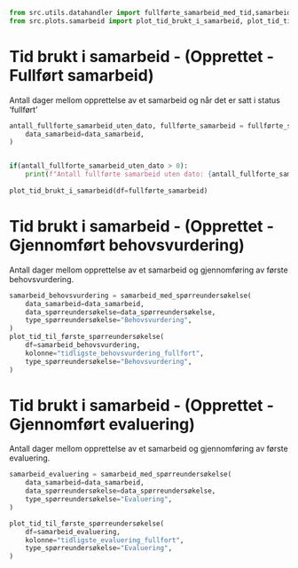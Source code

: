 ```python
from src.utils.datahandler import fullførte_samarbeid_med_tid,samarbeid_med_spørreundersøkelse
from src.plots.samarbeid import plot_tid_brukt_i_samarbeid, plot_tid_til_første_spørreundersøkelse
```


# Tid brukt i samarbeid - (Opprettet - Fullført samarbeid)

Antall dager mellom opprettelse av et samarbeid og når det er satt i status 'fullført'


```python

antall_fullforte_samarbeid_uten_dato, fullførte_samarbeid = fullførte_samarbeid_med_tid(
    data_samarbeid=data_samarbeid,
)


if(antall_fullforte_samarbeid_uten_dato > 0):
    print(f"Antall fullførte samarbeid uten dato: {antall_fullforte_samarbeid_uten_dato}")
    
plot_tid_brukt_i_samarbeid(df=fullførte_samarbeid)

```

# Tid brukt i samarbeid - (Opprettet - Gjennomført behovsvurdering)
Antall dager mellom opprettelse av et samarbeid og gjennomføring av første behovsvurdering.


```python

samarbeid_behovsvurdering = samarbeid_med_spørreundersøkelse(
    data_samarbeid=data_samarbeid,
    data_spørreundersøkelse=data_spørreundersøkelse,
    type_spørreundersøkelse="Behovsvurdering",
)
plot_tid_til_første_spørreundersøkelse(
    df=samarbeid_behovsvurdering,
    kolonne="tidligste_behovsvurdering_fullfort",
    type_spørreundersøkelse="Behovsvurdering",
)
```


# Tid brukt i samarbeid - (Opprettet - Gjennomført evaluering)
Antall dager mellom opprettelse av et samarbeid og gjennomføring av første evaluering.


```python
samarbeid_evaluering = samarbeid_med_spørreundersøkelse(
    data_samarbeid=data_samarbeid,
    data_spørreundersøkelse=data_spørreundersøkelse,
    type_spørreundersøkelse="Evaluering",
)

plot_tid_til_første_spørreundersøkelse(
    df=samarbeid_evaluering,
    kolonne="tidligste_evaluering_fullfort",
    type_spørreundersøkelse="Evaluering",
)

```


<!-- 

#TODO:
## Fra gjennomført behovsvurdering til gjennomført Evaluering
Se på virksomhetsprofil visning med gjennomsnitt og hel graf for å få "ett tall"

## Fra gjennomført evaluering til gjennomført samarbeid
todo


# Plan

## Varighet innhold
Hvor lang varighet settes det for undertemaer / innhold i plan?
Fordel dette på sektor / Næring / Bransje (geografi skjer på resultatområde)

## Innhold i plan
Hvilke innhold er oftest med i plan?
Fordel dette på sektor / Næring / Bransje (geografi skjer på resultatområde)

## Endring av plan
Skjer det endringer på statuser på innhold en plan?
Fordel dette på sektor / Næring / Bransje (geografi skjer på resultatområde) ?

## Fullføring / Avbryting av plan
Skjer dette lenge før eller etter fristen?
Se datakvalitet fordeling før og etter antall dager.
Fordel dette på sektor / Næring / Bransje (geografi skjer på resultatområde)


# SF
## Aktiviteter på innhold
Hvor mange aktiviteter settes det i salesforce per type innhold?
Fordel dette på sektor / Næring / Bransje (geografi skjer på resultatområde) -->
